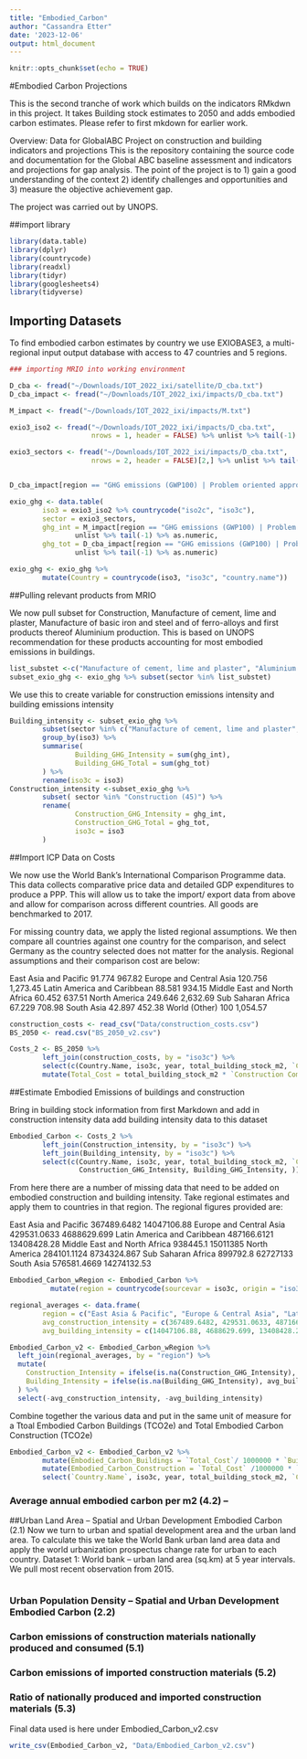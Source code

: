 ```yaml
---
title: "Embodied_Carbon"
author: "Cassandra Etter"
date: '2023-12-06'
output: html_document
---
```


```r
knitr::opts_chunk$set(echo = TRUE)
```

#Embodied Carbon Projections 

This is the second tranche of work which builds on the indicators RMkdwn in this project. It takes Building stock estimates to 2050 and adds embodied carbon estimates. Please refer to first mkdown for earlier work. 

Overview: Data for GlobalABC Project on construction and building indicators and projections
This is the repository containing the source code and documentation for the Global ABC baseline assessment and indicators and projections for gap analysis. 
The point of the project is to 
1) gain a good understanding of the context 
2) identify challenges and opportunities and 
3) measure the objective achievement gap. 

The project was carried out by UNOPS.

##import library
```r
library(data.table)
library(dplyr)
library(countrycode)
library(readxl)
library(tidyr)
library(googlesheets4)
library(tidyverse)
```

## Importing Datasets 

To find embodied carbon estimates by country we use EXIOBASE3, a multi-regional input output database with access to 47 countries and 5 regions. 
```r
### importing MRIO into working environment 

D_cba <- fread("~/Downloads/IOT_2022_ixi/satellite/D_cba.txt")
D_cba_impact <- fread("~/Downloads/IOT_2022_ixi/impacts/D_cba.txt")

M_impact <- fread("~/Downloads/IOT_2022_ixi/impacts/M.txt")

exio3_iso2 <- fread("~/Downloads/IOT_2022_ixi/impacts/D_cba.txt", 
                    nrows = 1, header = FALSE) %>% unlist %>% tail(-1)

exio3_sectors <- fread("~/Downloads/IOT_2022_ixi/impacts/D_cba.txt", 
                    nrows = 2, header = FALSE)[2,] %>% unlist %>% tail(-1)


D_cba_impact[region == "GHG emissions (GWP100) | Problem oriented approach: baseline (CML, 2001) | GWP100 (IPCC, 2007)"]

exio_ghg <- data.table(
        iso3 = exio3_iso2 %>% countrycode("iso2c", "iso3c"),
        sector = exio3_sectors,
        ghg_int = M_impact[region == "GHG emissions (GWP100) | Problem oriented approach: baseline (CML, 2001) | GWP100 (IPCC, 2007)"] %>% 
                unlist %>% tail(-1) %>% as.numeric,
        ghg_tot = D_cba_impact[region == "GHG emissions (GWP100) | Problem oriented approach: baseline (CML, 2001) | GWP100 (IPCC, 2007)"] %>% 
                unlist %>% tail(-1) %>% as.numeric) 

exio_ghg <- exio_ghg %>%
        mutate(Country = countrycode(iso3, "iso3c", "country.name"))
```

##Pulling relevant products from MRIO 

We now pull subset for Construction, Manufacture of cement, lime and plaster, Manufacture of basic iron and steel and of ferro-alloys and first products thereof Aluminium production. This is based on UNOPS recommendation for these products accounting for most embodied emissions in buildings. 
```r
list_substet <-c("Manufacture of cement, lime and plaster", "Aluminium production" ,"Construction (45)","Manufacture of basic iron and steel and of ferro-alloys and first products thereof")
subset_exio_ghg <- exio_ghg %>% subset(sector %in% list_substet)
```

We use this to create variable for construction emissions intensity and building emissions intensity 
```r
Building_intensity <- subset_exio_ghg %>%
        subset(sector %in% c("Manufacture of cement, lime and plaster", "Aluminium production","Manufacture of basic iron and steel and of ferro-alloys and first products thereof")) %>%
        group_by(iso3) %>%
        summarise(
                Building_GHG_Intensity = sum(ghg_int),
                Building_GHG_Total = sum(ghg_tot)
        ) %>%
        rename(iso3c = iso3)
Construction_intensity <-subset_exio_ghg %>%
        subset( sector %in% "Construction (45)") %>%
        rename(
                Construction_GHG_Intensity = ghg_int,
                Construction_GHG_Total = ghg_tot,
                iso3c = iso3
        )
```

##Import ICP Data on Costs

We now use the World Bank's International Comparison Programme data. This data collects comparative price data and detailed GDP expenditures to produce a PPP. This will allow us to take the import/ export data from above and allow for comparison across different countries. All goods are benchmarked to 2017.


For missing country data, we apply the listed regional assumptions. We then compare all countries against one country for the comparison, and select Germany as the country selected does not matter for the analysis. Regional assumptions and their comparison cost are below: 

East Asia and Pacific	91.774	967.82
Europe and Central Asia	120.756	1,273.45
Latin America and Caribbean	88.581	934.15
Middle East and North Africa	60.452	637.51
North America	249.646	2,632.69
Sub Saharan Africa	67.229	708.98
South Asia 	42.897	452.38
World (Other) 	100	1,054.57


```r
construction_costs <- read_csv("Data/construction_costs.csv") 
BS_2050 <- read.csv("BS_2050_v2.csv")

Costs_2 <- BS_2050 %>%
        left_join(construction_costs, by = "iso3c") %>%
        select(c(Country.Name, iso3c, year, total_building_stock_m2, `Construction Comparative`)) %>%
        mutate(Total_Cost = total_building_stock_m2 * `Construction Comparative`)
```

##Estimate Embodied Emissions of buildings and construction 

Bring in building stock information from first Markdown and add in construction intensity data add building intensity data to this dataset 

```r
Embodied_Carbon <- Costs_2 %>%
        left_join(Construction_intensity, by = "iso3c") %>%
        left_join(Building_intensity, by = "iso3c") %>%
        select(c(Country.Name, iso3c, year, total_building_stock_m2, `Construction Comparative`, Total_Cost, 
                 Construction_GHG_Intensity, Building_GHG_Intensity, ))
```
From here there are a number of missing data that need to be added on embodied construction and building intensity. Take regional estimates and apply them to countries in that region. The regional figures provided are:  

East Asia and Pacific	367489.6482	14047106.88
Europe and Central Asia	429531.0633	4688629.699
Latin America and Caribbean	487166.6121	13408428.28
Middle East and North Africa	938445.1	15011385
North America	284101.1124	8734324.867
Sub Saharan Africa	899792.8	62727133
South Asia      576581.4669 14274132.53

```r
Embodied_Carbon_wRegion <- Embodied_Carbon %>%
          mutate(region = countrycode(sourcevar = iso3c, origin = "iso3c", destination = "region"))

regional_averages <- data.frame(
        region = c("East Asia & Pacific", "Europe & Central Asia", "Latin America & Caribbean", "Middle East & North Africa", "North America", "Sub-Saharan Africa", "South Asia"), 
        avg_construction_intensity = c(367489.6482, 429531.0633, 487166.6121, 938445.1, 8734324.867, 899792.8, 576581.4669), 
        avg_building_intensity = c(14047106.88, 4688629.699, 13408428.28, 15011385, 8734324.867, 62727133, 14274132.53))

Embodied_Carbon_v2 <- Embodied_Carbon_wRegion %>%
  left_join(regional_averages, by = "region") %>%
  mutate(
    Construction_Intensity = ifelse(is.na(Construction_GHG_Intensity), avg_construction_intensity, Construction_GHG_Intensity),
    Building_Intensity = ifelse(is.na(Building_GHG_Intensity), avg_building_intensity, Building_GHG_Intensity)
  ) %>%
  select(-avg_construction_intensity, -avg_building_intensity)
```

Combine together the various data and put in the same unit of measure for a Ttoal Embodied Carbon Buildings (TCO2e) and Total Embodied Carbon Construction (TCO2e)

```r
Embodied_Carbon_v2 <- Embodied_Carbon_v2 %>%
        mutate(Embodied_Carbon_Buildings = `Total_Cost`/ 1000000 * `Building_Intensity` / 1000) %>%
        mutate(Embodied_Carbon_Construction = `Total_Cost` /1000000 * `Construction_Intensity` / 1000) %>%
        select(`Country.Name`, iso3c, year, total_building_stock_m2, `Construction Comparative`, Total_Cost, Construction_Intensity, Building_Intensity, Embodied_Carbon_Buildings, Embodied_Carbon_Construction)

```

### Average annual embodied carbon per m2 (4.2) -- 

##Urban Land Area -- Spatial and Urban Development Embodied Carbon (2.1)
Now we turn to urban and spatial development area and the urban land area. To calculate this we take the World Bank urban land area data and apply the world urbanization prospectus change rate for urban to each country. 
Dataset 1: World bank -- urban land area (sq.km) at 5 year intervals. We pull most recent observation from 2015. 

```r

```

### Urban Population Density -- Spatial and Urban Development Embodied Carbon (2.2)


### Carbon emissions of construction materials nationally produced and consumed (5.1) 

### Carbon emissions of imported construction materials (5.2)

### Ratio of nationally produced and imported construction materials (5.3)

Final data used is here under Embodied_Carbon_v2.csv 

```r
write_csv(Embodied_Carbon_v2, "Data/Embodied_Carbon_v2.csv")
```

